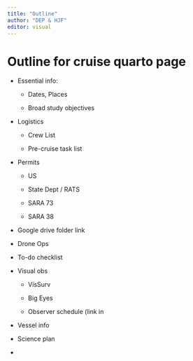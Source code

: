 ```yaml
---
title: "Outline"
author: "DEP & HJF"
editor: visual
---
```


# Outline for cruise quarto page

-   Essential info:

    -   Dates, Places

    -   Broad study objectives

-   Logistics

    -   Crew List

    -   Pre-cruise task list

-   Permits

    -   US

    -   State Dept / RATS

    -   SARA 73

    -   SARA 38

-   Google drive folder link

-   Drone Ops

-   To-do checklist

-   Visual obs

    -   VisSurv

    -   Big Eyes

    -   Observer schedule (link in

-   Vessel info

-   Science plan

-   
